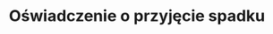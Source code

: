 ---
slug: oswiadczenie-o-przyjeciu-spadku
title: Oświadczenie o przyjęcie spadku
categories: [rodzina]
priceId: price_1Nl9voDqWXJnMCTYiTNFyPcS
---